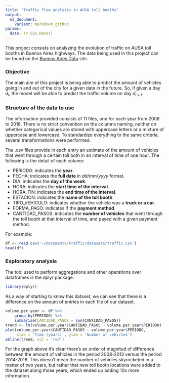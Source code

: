 ```yaml
---
title: "Traffic flow analysis in AUSA toll booths"
output:
  md_document:
    variant: markdown_github
params:
  date: !r Sys.Date()
---
```


This project consists on analyzing the evolution of traffic on AUSA toll booths in Buenos Aires highways. The data being used in this project can be found on the [Buenos Aires Data](https://data.buenosaires.gob.ar/dataset/flujo-vehicular-por-unidades-de-peaje-ausa) site. 

### Objective
The main aim of this project is being able to predict the amount of vehicles going in and out of the city for a given date in the future. So, if given a day $d_i$, the model will be able to predict the traffic volume on day $d_{i+1}$.

### Structure of the data to use
The information provided consists of 11 files, one for each year from 2008 to 2018. There is no strict convention on the columns naming, neither on whether categorical values are stored with uppercase letters or a mixture of uppercase and lowercase. To standardize everything to the same criteria, several transformations were performed.

The .csv files provide in each entry an estimate of the amount of vehicles that went through a certain toll both in an interval of time of one hour. The following is the detail of each column:

* PERIODO: indicates the **year**.
* FECHA: indicates the **full date** in *dd/mm/yyyy* format.
* DIA: indicates the **day of the week**.
* HORA: indicates the **start time of the interval**.
* HORA_FIN: indicates the **end time of the interval**. 
* ESTACION: indicates the **name of the toll booth**.
* TIPO_VEHICULO: indicates whether the vehicle was a **truck or a car**. 
* FORMA_PAGO: indicates if the **payment method**.
* CANTIDAD_PASOS: indicates the **number of vehicles** that went through the toll booth at that interval of time, and payed with a given payment method.

For example:
```r
df <- read.csv('~/Documents/traffic/datasets/traffic.csv')
head(df)
```

### Exploratory analysis
The tool used to perform aggregations and other operations over dataframes is the dplyr package.
```r
library(dplyr)
```

As a way of starting to know this dataset, we can see that there is a difference on the amount of entries in each file of our dataset.
```r
volume.per.year <- df %>%
    group_by(PERIODO) %>% 
    summarise(CANTIDAD_PASOS = sum(CANTIDAD_PASOS))
trend <- lm(volume.per.year$CANTIDAD_PASOS ~ volume.per.year$PERIODO)
plot(volume.per.year$CANTIDAD_PASOS ~ volume.per.year$PERIODO, 
     xlab = 'Time (years)', ylab = 'Number of vehicles')
abline(trend, col = 'red')
```

For the graph above it's clear there's an order of magnitud of difference between the amount of vehicles in the period 2008-2013 versus the period 2014-2018. This doesn't mean the number of vehicles skyrocketed in a matter of two years, but rather that new toll booth locations were added to the dataset along those years, which ended up adding 10x more information.
